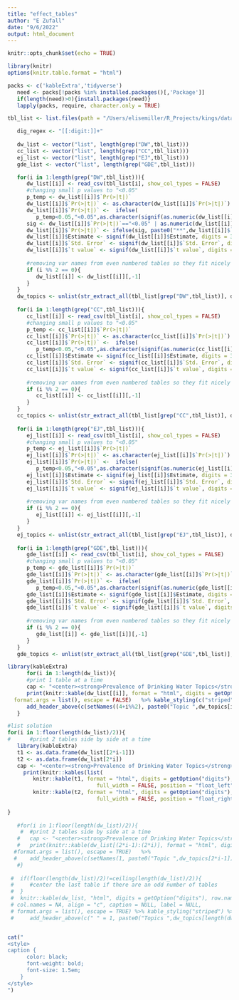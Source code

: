 ```yaml
---
title: "effect_tables"
author: "E Zufall"
date: "9/6/2022"
output: html_document
---
```






```r
knitr::opts_chunk$set(echo = TRUE)
```


```r
library(knitr)
options(knitr.table.format = "html") 

packs <- c('kableExtra','tidyverse')
   need <- packs[!packs %in% installed.packages()[,'Package']]
   if(length(need)>0){install.packages(need)}
   lapply(packs, require, character.only = TRUE)
```   

```r

tbl_list <- list.files(path = "/Users/elisemiller/R_Projects/kings/data_temp", pattern = "eftbl", full.names = T)

   dig_regex <- "[[:digit:]]+"
   
   dw_list <- vector("list", length(grep("DW",tbl_list)))  
   cc_list <- vector("list", length(grep("CC",tbl_list)))
   ej_list <- vector("list", length(grep("EJ",tbl_list)))
   gde_list <- vector("list", length(grep("GDE",tbl_list)))

   for(i in 1:length(grep("DW",tbl_list))){
      dw_list[[i]] <- read_csv(tbl_list[i], show_col_types = FALSE)
      #changing small p values to "<0.05"
      p_temp <- dw_list[[i]]$`Pr(>|t|)`
      dw_list[[i]]$`Pr(>|t|)` <- as.character(dw_list[[i]]$`Pr(>|t|)`)
      dw_list[[i]]$`Pr(>|t|)` <-  ifelse(
         p_temp<0.05,"<0.05",as.character(signif(as.numeric(dw_list[[i]]$`Pr(>|t|)`),digits = 2)))
      sig <- dw_list[[i]]$`Pr(>|t|)`=="<0.05" | as.numeric(dw_list[[i]]$`Pr(>|t|)`)<=0.05
      dw_list[[i]]$`Pr(>|t|)` <- ifelse(sig, paste0("**",dw_list[[i]]$`Pr(>|t|)`,"**"),dw_list[[i]]$`Pr(>|t|)`)
      dw_list[[i]]$Estimate <- signif(dw_list[[i]]$Estimate, digits = 3)
      dw_list[[i]]$`Std. Error` <- signif(dw_list[[i]]$`Std. Error`, digits = 3)
      dw_list[[i]]$`t value` <- signif(dw_list[[i]]$`t value`, digits = 3)
         
      #removing var names from even numbered tables so they fit nicely
      if (i %% 2 == 0){
         dw_list[[i]] <- dw_list[[i]][,-1]
      }
   }
   dw_topics <- unlist(str_extract_all(tbl_list[grep("DW",tbl_list)], dig_regex))
   
   for(i in 1:length(grep("CC",tbl_list))){
      cc_list[[i]] <- read_csv(tbl_list[i], show_col_types = FALSE)
      #changing small p values to "<0.05"
      p_temp <- cc_list[[i]]$`Pr(>|t|)`
      cc_list[[i]]$`Pr(>|t|)` <- as.character(cc_list[[i]]$`Pr(>|t|)`)
      cc_list[[i]]$`Pr(>|t|)` <-  ifelse(
         p_temp<0.05,"<0.05",as.character(signif(as.numeric(cc_list[[i]]$`Pr(>|t|)`),digits = 2)))
      cc_list[[i]]$Estimate <- signif(cc_list[[i]]$Estimate, digits = 3)
      cc_list[[i]]$`Std. Error` <- signif(cc_list[[i]]$`Std. Error`, digits = 3)
      cc_list[[i]]$`t value` <- signif(cc_list[[i]]$`t value`, digits = 3)
         
      #removing var names from even numbered tables so they fit nicely
      if (i %% 2 == 0){
         cc_list[[i]] <- cc_list[[i]][,-1]
      }
   }
   cc_topics <- unlist(str_extract_all(tbl_list[grep("CC",tbl_list)], dig_regex))
   
   for(i in 1:length(grep("EJ",tbl_list))){
      ej_list[[i]] <- read_csv(tbl_list[i], show_col_types = FALSE)
      #changing small p values to "<0.05"
      p_temp <- ej_list[[i]]$`Pr(>|t|)`
      ej_list[[i]]$`Pr(>|t|)` <- as.character(ej_list[[i]]$`Pr(>|t|)`)
      ej_list[[i]]$`Pr(>|t|)` <-  ifelse(
         p_temp<0.05,"<0.05",as.character(signif(as.numeric(ej_list[[i]]$`Pr(>|t|)`),digits = 2)))
      ej_list[[i]]$Estimate <- signif(ej_list[[i]]$Estimate, digits = 3)
      ej_list[[i]]$`Std. Error` <- signif(ej_list[[i]]$`Std. Error`, digits = 3)
      ej_list[[i]]$`t value` <- signif(ej_list[[i]]$`t value`, digits = 3)
         
      #removing var names from even numbered tables so they fit nicely
      if (i %% 2 == 0){
         ej_list[[i]] <- ej_list[[i]][,-1]
      }
   }
   ej_topics <- unlist(str_extract_all(tbl_list[grep("EJ",tbl_list)], dig_regex))
   
   for(i in 1:length(grep("GDE",tbl_list))){
      gde_list[[i]] <- read_csv(tbl_list[i], show_col_types = FALSE)
      #changing small p values to "<0.05"
      p_temp <- gde_list[[i]]$`Pr(>|t|)`
      gde_list[[i]]$`Pr(>|t|)` <- as.character(gde_list[[i]]$`Pr(>|t|)`)
      gde_list[[i]]$`Pr(>|t|)` <-  ifelse(
         p_temp<0.05,"<0.05",as.character(signif(as.numeric(gde_list[[i]]$`Pr(>|t|)`),digits = 2)))
      gde_list[[i]]$Estimate <- signif(gde_list[[i]]$Estimate, digits = 3)
      gde_list[[i]]$`Std. Error` <- signif(gde_list[[i]]$`Std. Error`, digits = 3)
      gde_list[[i]]$`t value` <- signif(gde_list[[i]]$`t value`, digits = 3)
         
      #removing var names from even numbered tables so they fit nicely
      if (i %% 2 == 0){
         gde_list[[i]] <- gde_list[[i]][,-1]
      }
   }
   gde_topics <- unlist(str_extract_all(tbl_list[grep("GDE",tbl_list)], dig_regex))
```

```r
library(kableExtra)
      for(i in 1:length(dw_list)){
      #print 1 table at a time
      cap <- "<center><strong>Prevalence of Drinking Water Topics</strong></center>"
      print(knitr::kable(dw_list[[i]], format = "html", digits = getOption("digits"), align = "l", caption = ifelse(i==1,cap,""), label = NULL, 
  format.args = list(), escape = FALSE)   %>% kable_styling(c("striped","condensed"),full_width = FALSE)  %>% 
      add_header_above(c(setNames((4+i%%2), paste0("Topic ",dw_topics[i])))))
   }

```


```r
#list solution
for(i in 1:floor(length(dw_list)/2)){
#      #print 2 tables side by side at a time
   library(kableExtra)
   t1 <- as.data.frame(dw_list[[2*i-1]])
   t2 <- as.data.frame(dw_list[2*i])
   cap <- "<center><strong>Prevalence of Drinking Water Topics</strong></center>"
     print(knitr::kables(list(
        knitr::kable(t1, format = "html", digits = getOption("digits"), align = "l", label = NULL, escape = FALSE) %>% kable_styling(bootstrap_options = c("condensed"),
                            full_width = FALSE, position = "float_left")  ,   
        knitr::kable(t2, format = "html", digits = getOption("digits"), align = "r", label = NULL, escape = FALSE) %>% kable_styling(bootstrap_options = c("condensed"),
                            full_width = FALSE, position = "float_right")), caption = ifelse(i==1,cap,"") ) %>% add_header_above(c(paste0("Topic ",dw_topics[2*i-1]),paste0("Topic ",dw_topics[2*i]))))
 
}     
   
   #for(i in 1:floor(length(dw_list)/2)){
    #  #print 2 tables side by side at a time
   #   cap <- "<center><strong>Prevalence of Drinking Water Topics</strong></center>"
   #   print(knitr::kable(dw_list[(2*i-1):(2*i)], format = "html", digits = getOption("digits"), row.names = NA, col.names = NA, align = "l", caption = ifelse(i==1,cap,""), label = NULL, booktabs = TRUE,
  #format.args = list(), escape = TRUE)   %>% 
  #    add_header_above(c(setNames(1, paste0("Topic ",dw_topics[2*i-1])), setNames(1,paste0("Topic ",dw_topics[2*i])))))
   #}
   
 #  if(floor(length(dw_list)/2)!=ceiling(length(dw_list)/2)){
 #     #center the last table if there are an odd number of tables
 #  }
 #  knitr::kable(dw_list, "html", digits = getOption("digits"), row.names = NA,
 # col.names = NA, align = "c", caption = NULL, label = NULL,
 # format.args = list(), escape = TRUE) %>% kable_styling("striped") %>% 
 #     add_header_above(c(" " = 1, paste0("Topics ",dw_topics[length(dw_topics)]) = length(dw_list[[i]]-1)))



```

```r
cat("
<style>
caption {
      color: black;
      font-weight: bold;
      font-size: 1.5em;
    }
</style>
")
```

